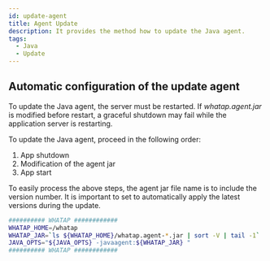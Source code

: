 ```yaml
---
id: update-agent
title: Agent Update
description: It provides the method how to update the Java agent.
tags:
  - Java
  - Update
---
```



<Downloadagent />

## Automatic configuration of the update agent

To update the Java agent, the server must be restarted. If _whatap.agent.jar_ is modified before restart, a graceful shutdown may fail while the application server is restarting.

To update the Java agent, proceed in the following order:

1. App shutdown
2. Modification of the agent jar
3. App start

To easily process the above steps, the agent jar file name is to include the version number. It is important to set to automatically apply the latest versions during the update.

```bash {3} showLineNumbers
########## WHATAP ############
WHATAP_HOME=/whatap
WHATAP_JAR=`ls ${WHATAP_HOME}/whatap.agent-*.jar | sort -V | tail -1`
JAVA_OPTS="${JAVA_OPTS} -javaagent:${WHATAP_JAR} "
########## WHATAP ############
```

